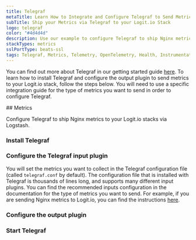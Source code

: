 ```yaml
---
title: Telegraf
metaTitle: Learn How to Integrate and Configure Telegraf to Send Metrics
subTitle: Ship your Metrics via Telegraf to your Logit.io Stack
logo: telegraf
color: "#4d4d4d"
description: Use our example to configure Telegraf to ship Nginx metrics to your Logit.io stacks. Configure Telegraf to send Nginx metrics to Logstash or Elastic.
stackTypes: metrics
sslPortType: beats-ssl
tags: Telegraf, Metrics, Telemetry, OpenTelemetry, Health, Instrumentation, Monitoring, Performance
---
```


You can find out more about Telegraf in our getting started guide [here](..\getting-started\getting-started-with-telegraf.mdx). 
To learn how to install Telegraf and configure the output plugin to send metrics to your Logit.io stack, follow the steps below. 
You will need to use a specific integration guide for the type of metrics you want to send in order to configure Telegraf.

<Steps>
  ## Metrics

  Configure Telegraf to ship Nginx metrics to your Logit.io stacks via Logstash.

  ### Install Telegraf

  <InstallTelegraf />

  ### Configure the Telegraf input plugin

  You will set the metrics you want to collect in the Telegraf configuration file (called `telegraf.conf` by default). 
  The configuration file that is installed with Telegraf is thousands of lines long, and supports many different
  input plugins. You can find the recommended inputs configuration in the documentation for the
  type of metrics you want to send. For example, if you are sending Nginx metrics to Logit.io, you can find the 
  instructions [here](..\integrations\nginx.mdx).

  ### Configure the output plugin

  <TelegrafOutputPlugin />

  ### Start Telegraf

  <StartTelegraf />

</Steps>